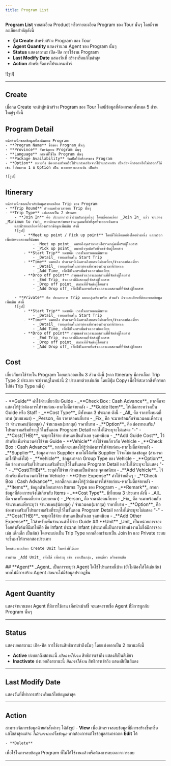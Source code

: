 ```yaml
---
title: Program List
---
```


**Program List** รายละเอียด Product หรือรายละเอียด Program ของ Tour นั้นๆ โดยมีรายละเอียดสำคัญดังนี้
- **ปุ่ม Create** สำหรับสร้าง Program ของ Tour 
- **Agent Quantity** แสดงจำนวน Agent ของ Program นั้นๆ
- **Status** แสดงสถานะ เปิด-ปิด การใช้งาน Program
- **Last Modify Date** แสดงวันที่ สร้างหรือแก้ไขล่าสุด
- **Action** สำหรับจัดการโปรแกรมทัวร์

![รูป]

---

## **Create**
เมื่อกด Create จะเข้าสู่หน้าสร้าง Program ของ Tour โดยมีข้อมูลที่ต้องกรอกทั้งหมด 5 ส่วนใหญ่ๆ ดังนี้


<Tabs className="unique-tabs">

<TabItem value="Program Detail">

## **Program Detail** 
    หน้าต่างนี้กรอกข้อมูลเบื้องต้นของ Program
    - **Program Name** ชื่อของ Program นั้นๆ
    - **Province** จังหวัดของ Program นั้นๆ
    - **Language** ภาษาที่ใช้ใน Program นั้นๆ
    - **Package Availability** วันเปิดให้บริการของ Program
    - **Option** หมายถึง ช่องทางเสริมหรือโปรแกรมเสริมจากโปรแกรมหลัก เป็นส่วนที่กรอกหรือไม่กรอกก็ได้ เช่น โปรแกรม 1 มี Option เป็น บวกอาหารกลางวัน เป็นต้น

    ![รูป]

</TabItem>

  <TabItem value="Itinerary">
  
## **Itinerary** 
    หน้าต่างนี้กรอกเกี่ยวกับข้อมูลรายละเอียด Trip ของ Program
    - **Trip Round** กำหนดช่วงเวลารอบ Trip นั้นๆ
    - **Trip Type** แบ่งออกเป็น 2 ประเภท
        - **Join In** คือ ประเภทการเข้าร่วมกับกลุ่มอื่นๆ โดยเมื่อกดเลือก _Join In_ แล้ว จะแสดง _Minimum to run_ หากต้องการกำหนดจำนวนคนที่ต่ำที่สุดที่จะออกเดินทาง
        และมีรายละเอียดที่ต้องกรอกข้อมูลเพิ่มเติม ดังนี้
        ![รูป]
            - **Meet up point / Pick up point** โดยมีให้เลือกอย่างใดอย่างหนึ่ง และกรอกเพื่อกำหนดสถานที่นัดพบ
                - _Meet up point_ หมายถึงจุดรวมพลหรือรวมกลุ่มเพื่อรับผู้โดยสาร
                - _Pick up point_ หมายถึงจุดนัดรับที่จะเข้ารับผู้โดยสาร
            - **Start Trip** หมายถึง เวลาในการออกเดินทาง
                - _Detail_ รายละเอียดใน Start Trip
            - **Time** หมายถึง ช่วงเวลาที่เดินทางถึงสถานที่ท่องเที่ยว/ช่วงเวลาท่องเที่ยว
                - _Detail_ รายละเอียดในการท่องเที่ยวของช่วงเวลาที่กำหนด
                - _Add Time_ เพื่อใช้ในการเพิ่มช่วงเวลาท่องเที่ยว
            - **Drop off point** กำหนดช่วงเวลาและสถานที่ที่จัดส่งผู้โดยสาร
                - _End Trip_ ช่วงเวลาที่ถึงสถานที่จัดส่งผู้โดยสาร
                - _Drop off point_ สถานที่ที่จัดส่งผู้โดยสาร
                - _Add Drop off_ เพื่อใช้ในการเพิ่มช่วงเวลาและสถานที่ที่จัดส่งผู้โดยสาร
            
        - **Private** คือ ประเภทการ Trip แบบกลุ่มเดียวหรือ ส่วนตัว มีรายละเอียดที่ต้องกรอกข้อมูลเพิ่มเติม ดังนี้
        ![รูป]
            - **Start Trip** หมายถึง เวลาในการออกเดินทาง
                - _Detail_ รายละเอียดใน Start Trip
            - **Time** หมายถึง ช่วงเวลาที่เดินทางถึงสถานที่ท่องเที่ยว/ช่วงเวลาท่องเที่ยว
                - _Detail_ รายละเอียดในการท่องเที่ยวของช่วงเวลาที่กำหนด
                - _Add Time_ เพื่อใช้ในการเพิ่มช่วงเวลาท่องเที่ยว
            - **Drop off point** กำหนดช่วงเวลาและสถานที่ที่จัดส่งผู้โดยสาร
                - _End Trip_ ช่วงเวลาที่ถึงสถานที่จัดส่งผู้โดยสาร
                - _Drop off point_ สถานที่ที่จัดส่งผู้โดยสาร
                - _Add Drop off_ เพื่อใช้ในการเพิ่มช่วงเวลาและสถานที่ที่จัดส่งผู้โดยสา
</TabItem>

  <TabItem value="Cost">
  
 ## **Cost** 
เกี่ยวกับค่าใช้จ่ายใน Program โดยแบ่งออกเป็น 3 ส่วน ดังนี้ (หาก Itinerary มีการเลือก Trip Type 2 ประเภท จะปรากฏในหน้านี้ 2 ประเภทด้วยเช่นกัน โดยมีปุ่ม Copy เพื่อให้สะดวกสิ่งที่กรอกไปยัง Trip Type หนึ่ง)

---
<Tabs>
  <TabItem value="Guide" label="Guide" default>
    - **Guide** ค่าใช้จ่ายเกี่ยวกับ Guide
            - _**Check Box : Cash Advance**_ หากติ๊กจะแสดงให้รู้ว่าต้องการให้จ่ายก่อน-หากไม่ติ๊กจ่ายหลัง
            - _**Guide Item**_ ให้เลือกระหว่างเป็น Guide หรือ Staff
            - _**Cost Type**_ มีทั้งหมด 3 ประเภท ดังนี้
                - _All_ คือ ราคาทั้งหมดกี่บาท (แบบเหมา)
                - _Person_ คือ ราคาต่อคนกี่บาท
                - _Fix_ คือ จะมาพร้อมกับจำนวนคนเพื่อระบุว่า จำนวนคน(น้อยสุด) / จำนวนคน(มากสุด) ราคากี่บาท
            - _**Option**_ คือ ช่องทางเสริม/โปรแกรมเสริมที่ระบุไว้ในขั้นตอน Program Detail หากไม่ได้ระบุจะไม่แสดง "-" 
            - _**Cost(THB)**_ ระบุค่าใ้ช้จ่าย กำหนดเป็นตัวเลข จุดทศนิยม
            - _**Add Guide Cost**_ ไว้สำหรับเพิ่มจำนวนค่าใช้จ่าย Guide
  </TabItem>
  <TabItem value="Vehicle" label="Vehicle">
    - **Vehicle** ค่าใช้จ่ายเกี่ยวกับ Vehicle
            - _**Check Box : Cash Advance**_ หากติ๊กจะแสดงให้รู้ว่าต้องการให้จ่ายก่อน-หากไม่ติ๊กจ่ายหลัง
            - _**Supplier**_ ข้อมูลมาจาก Supplier หากไม่่ได้เพิ่ม Supplier ไว้จะไม่แสดงข้อมูล (สามารถมาใส่ทีหลังได้)
            - _**Vehicle**_ ข้อมูลมาจาก Group Type ของ Vehicle
            - _**Option**_ คือ ช่องทางเสริม/โปรแกรมเสริมที่ระบุไว้ในขั้นตอน Program Detail หากไม่ได้ระบุจะไม่แสดง "-" 
            - _**Cost(THB)**_ ระบุค่าใ้ช้จ่าย กำหนดเป็นตัวเลข จุดทศนิยม
            - _**Add Vehicle**_ ไว้สำหรับเพิ่มจำนวนค่าใช้จ่าย Vehicle
  </TabItem>
  <TabItem value="OtherEx" label="Other Expense">
    - **Other Expense** ค่าใช้จ่ายอื่นๆ
            - _**Check Box : Cash Advance**_ หากติ๊กจะแสดงให้รู้ว่าต้องการให้จ่ายก่อน-หากไม่ติ๊กจ่ายหลัง
            - _**Items**_ ข้อมูลตัวเลือกมาจาก Items Type ของ Program
            - _**Remark**_ กรอกข้อมูลที่ต้องการแจ้งได้เกี่ยวกับ Items
            - _**Cost Type**_ มีทั้งหมด 3 ประเภท ดังนี้
                - _All_ คือ ราคาทั้งหมดกี่บาท (แบบเหมา)
                - _Person_ คือ ราคาต่อคนกี่บาท
                - _Fix_ คือ จะมาพร้อมกับจำนวนคนเพื่อระบุว่า จำนวนคน(น้อยสุด) / จำนวนคน(มากสุด) ราคากี่บาท
            - _**Option**_ คือ ช่องทางเสริม/โปรแกรมเสริมที่ระบุไว้ในขั้นตอน Program Detail หากไม่ได้ระบุจะไม่แสดง "-" 
            - _**Cost(THB)**_ ระบุค่าใ้ช้จ่าย กำหนดเป็นตัวเลข จุดทศนิยม
            - _**Add Other Expense**_ ไว้สำหรับเพิ่มจำนวนค่าใช้จ่าย Guide
  </TabItem>

</Tabs>
  </TabItem>
  <TabItem value="Unit">
## **Unit**
    _Unit_ เป็นหน่วยการจอง โดยค่าตั้งต้นที่มีมาให้คือ ชื่อ Infant ประเภท Infant (ประเภทนี้เป็นการเข้าหน้างานไม่ได้มีการจอง เช่น เด็กเล็ก เป็นต้น)
    โดยจะแบ่งเป็น Trip Type หากเลือกเข้ามาเป็น Join In และ Private ระบบจะขึ้นมาให้กรอกสองประเภท 

    โดยสามารถเลือก Create Unit ในหน้านี้ได้เลย
    
    สามารถ _Add Unit_ เพิ่มได้ เพื่อระบุ เช่น ขายเป็นกลุ่ม, ขายเดี่ยว หรือขายเด็ก 
  </TabItem>
  <TabItem value="Agent">
## **Agent**
    _Agent_ เป็นการระบุว่า Agent ใดใช้โปรแกรมนี้บ้าง (ยังไม่ต้องใส่ได้เช่นกัน) หากไม่มีการสร้าง Agent ก่อนจะไม่มีข้อมูลปรากฏขึ้น
  </TabItem>
</Tabs>

---

## **Agent Quantity**
แสดงจำนวนของ Agent ที่มีการใช้งาน เมื่อนำเม้าส์ชี้ จะแสดงรายชื่อ Agent ที่มีการผูกกับ Program นั้นๆ

---

## **Status**
แสดงบอกสถานะ เปิด-ปิด การใช้งานสิทธิการเข้าถึงนั้นๆ โดยแบ่งออกเป็น 2 สถานะดังนี้
- **Active** บ่งบอกถึงสถานะนี้ _เปิดการใช้งาน_ สิทธิการเข้าถึง แสดงสีเป็นสีเขียว
- **Inactivate** บ่งบอกถึงสถานะนี้ _ปิดการใช้งาน_ สิทธิการเข้าถึง แสดงสีเป็นสีแดง

---

## **Last Modify Date**
แสดงวันที่ที่ทำการสร้างหรือแก้ไขข้อมูลล่าสุด

---

## **Action**
สามารถจัดการข้อมูลด้วยคำสั่งต่างๆ ได้ดังรูป
    - **View**
เพื่อเข้าตรวจสอบข้อมูลที่มีการสร้างขึ้นหรือแก้ไขล่าสุดแต่จะ _ไม่สามารถแก้ไขข้อมูล_  หากต้องการแก้ไขข้อมูลสามารถกด **Edit** ได้ 

    - **Delete**
เพื่อใช้ในการลบข้อมูล Program ที่ไม่ได้ใช้งานแล้วหรือต้องการลบออกจากระบบ   
        
---
        
